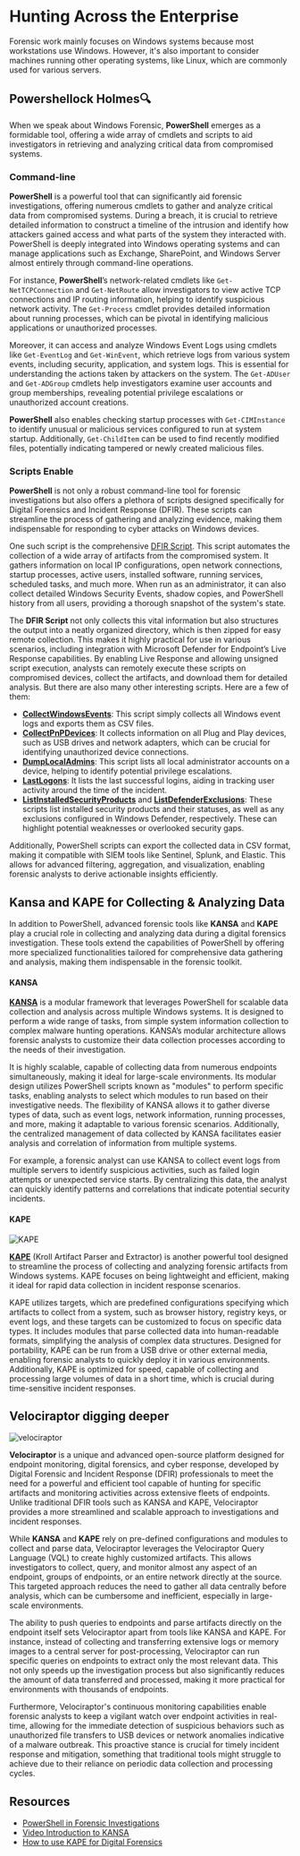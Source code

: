 # Hunting Across the Enterprise

Forensic work mainly focuses on Windows systems because most workstations use Windows. However, it's also important to consider machines running other operating systems, like Linux, which are commonly used for various servers.

## Powershellock Holmes🔍

When we speak about Windows Forensic, **PowerShell** emerges as a formidable tool, offering a wide array of cmdlets and scripts to aid investigators in retrieving and analyzing critical data from compromised systems.

### Command-line

**PowerShell** is a powerful tool that can significantly aid forensic investigations, offering numerous cmdlets to gather and analyze critical data from compromised systems. During a breach, it is crucial to retrieve detailed information to construct a timeline of the intrusion and identify how attackers gained access and what parts of the system they interacted with. PowerShell is deeply integrated into Windows operating systems and can manage applications such as Exchange, SharePoint, and Windows Server almost entirely through command-line operations.

For instance, **PowerShell**’s network-related cmdlets like `Get-NetTCPConnection` and `Get-NetRoute` allow investigators to view active TCP connections and IP routing information, helping to identify suspicious network activity. The `Get-Process` cmdlet provides detailed information about running processes, which can be pivotal in identifying malicious applications or unauthorized processes.

Moreover, it can access and analyze Windows Event Logs using cmdlets like `Get-EventLog` and `Get-WinEvent`, which retrieve logs from various system events, including security, application, and system logs. This is essential for understanding the actions taken by attackers on the system. The `Get-ADUser` and `Get-ADGroup` cmdlets help investigators examine user accounts and group memberships, revealing potential privilege escalations or unauthorized account creations.

**PowerShell** also enables checking startup processes with `Get-CIMInstance` to identify unusual or malicious services configured to run at system startup. Additionally, `Get-ChildItem` can be used to find recently modified files, potentially indicating tampered or newly created malicious files.

### Scripts Enable

**PowerShell** is not only a robust command-line tool for forensic investigations but also offers a plethora of scripts designed specifically for Digital Forensics and Incident Response (DFIR). These scripts can streamline the process of gathering and analyzing evidence, making them indispensable for responding to cyber attacks on Windows devices.

One such script is the comprehensive [DFIR Script](https://github.com/Bert-JanP/Incident-Response-Powershell/blob/main/DFIR-Script.ps1). This script automates the collection of a wide array of artifacts from the compromised system. It gathers information on local IP configurations, open network connections, startup processes, active users, installed software, running services, scheduled tasks, and much more. When run as an administrator, it can also collect detailed Windows Security Events, shadow copies, and PowerShell history from all users, providing a thorough snapshot of the system's state.

The **DFIR Script** not only collects this vital information but also structures the output into a neatly organized directory, which is then zipped for easy remote collection. This makes it highly practical for use in various scenarios, including integration with Microsoft Defender for Endpoint’s Live Response capabilities. By enabling Live Response and allowing unsigned script execution, analysts can remotely execute these scripts on compromised devices, collect the artifacts, and download them for detailed analysis. But there are also many other interesting scripts. Here are a few of them:

- [**CollectWindowsEvents**](https://github.com/Bert-JanP/Incident-Response-Powershell/blob/main/Scripts/CollectWindowsEvents.ps1): This script simply collects all Windows event logs and exports them as CSV files.
- [**CollectPnPDevices**](https://github.com/Bert-JanP/Incident-Response-Powershell/blob/main/Scripts/CollectPnPDevices.ps1): It collects information on all Plug and Play devices, such as USB drives and network adapters, which can be crucial for identifying unauthorized device connections.
- [**DumpLocalAdmins**](https://github.com/Bert-JanP/Incident-Response-Powershell/blob/main/Scripts/DumpLocalAdmins.ps1): This script lists all local administrator accounts on a device, helping to identify potential privilege escalations.
- [**LastLogons**](https://github.com/Bert-JanP/Incident-Response-Powershell/blob/main/Scripts/LastLogons.ps1): It lists the last successful logins, aiding in tracking user activity around the time of the incident.
- [**ListInstalledSecurityProducts**](https://github.com/Bert-JanP/Incident-Response-Powershell/blob/main/Scripts/ListInstalledSecurityProducts.ps1) and [**ListDefenderExclusions**](https://github.com/Bert-JanP/Incident-Response-Powershell/blob/main/Scripts/ListDefenderExclusions.ps1): These scripts list installed security products and their statuses, as well as any exclusions configured in Windows Defender, respectively. These can highlight potential weaknesses or overlooked security gaps.

Additionally, PowerShell scripts can export the collected data in CSV format, making it compatible with SIEM tools like Sentinel, Splunk, and Elastic. This allows for advanced filtering, aggregation, and visualization, enabling forensic analysts to derive actionable insights efficiently.

## Kansa and KAPE for Collecting & Analyzing Data

In addition to PowerShell, advanced forensic tools like **KANSA** and **KAPE** play a crucial role in collecting and analyzing data during a digital forensics investigation. These tools extend the capabilities of PowerShell by offering more specialized functionalities tailored for comprehensive data gathering and analysis, making them indispensable in the forensic toolkit.

#### KANSA

[**KANSA**](https://github.com/davehull/Kansa) is a modular framework that leverages PowerShell for scalable data collection and analysis across multiple Windows systems. It is designed to perform a wide range of tasks, from simple system information collection to complex malware hunting operations. KANSA’s modular architecture allows forensic analysts to customize their data collection processes according to the needs of their investigation.

It is highly scalable, capable of collecting data from numerous endpoints simultaneously, making it ideal for large-scale environments. Its modular design utilizes PowerShell scripts known as "modules" to perform specific tasks, enabling analysts to select which modules to run based on their investigative needs. The flexibility of KANSA allows it to gather diverse types of data, such as event logs, network information, running processes, and more, making it adaptable to various forensic scenarios. Additionally, the centralized management of data collected by KANSA facilitates easier analysis and correlation of information from multiple systems.

For example, a forensic analyst can use KANSA to collect event logs from multiple servers to identify suspicious activities, such as failed login attempts or unexpected service starts. By centralizing this data, the analyst can quickly identify patterns and correlations that indicate potential security incidents.

#### KAPE

![KAPE](https://cyber-lead-assets.s3.amazonaws.com/M03-Incident_Management/D02-Incident_Response_and_Forensics_Analysis/01-lectures/kape.png)

[**KAPE**](https://www.kroll.com/en/services/cyber-risk/incident-response-litigation-support/kroll-artifact-parser-extractor-kape) (Kroll Artifact Parser and Extractor) is another powerful tool designed to streamline the process of collecting and analyzing forensic artifacts from Windows systems. KAPE focuses on being lightweight and efficient, making it ideal for rapid data collection in incident response scenarios.

KAPE utilizes targets, which are predefined configurations specifying which artifacts to collect from a system, such as browser history, registry keys, or event logs, and these targets can be customized to focus on specific data types. It includes modules that parse collected data into human-readable formats, simplifying the analysis of complex data structures. Designed for portability, KAPE can be run from a USB drive or other external media, enabling forensic analysts to quickly deploy it in various environments. Additionally, KAPE is optimized for speed, capable of collecting and processing large volumes of data in a short time, which is crucial during time-sensitive incident responses.

## Velociraptor digging deeper

![velociraptor](https://cyber-lead-assets.s3.amazonaws.com/M03-Incident_Management/D02-Incident_Response_and_Forensics_Analysis/01-lectures/velociraptor.png)

**Velociraptor** is a unique and advanced open-source platform designed for endpoint monitoring, digital forensics, and cyber response, developed by Digital Forensic and Incident Response (DFIR) professionals to meet the need for a powerful and efficient tool capable of hunting for specific artifacts and monitoring activities across extensive fleets of endpoints. Unlike traditional DFIR tools such as KANSA and KAPE, Velociraptor provides a more streamlined and scalable approach to investigations and incident responses.

While **KANSA** and **KAPE** rely on pre-defined configurations and modules to collect and parse data, Velociraptor leverages the Velociraptor Query Language (VQL) to create highly customized artifacts. This allows investigators to collect, query, and monitor almost any aspect of an endpoint, groups of endpoints, or an entire network directly at the source. This targeted approach reduces the need to gather all data centrally before analysis, which can be cumbersome and inefficient, especially in large-scale environments.

The ability to push queries to endpoints and parse artifacts directly on the endpoint itself sets Velociraptor apart from tools like KANSA and KAPE. For instance, instead of collecting and transferring extensive logs or memory images to a central server for post-processing, Velociraptor can run specific queries on endpoints to extract only the most relevant data. This not only speeds up the investigation process but also significantly reduces the amount of data transferred and processed, making it more practical for environments with thousands of endpoints.

Furthermore, Velociraptor's continuous monitoring capabilities enable forensic analysts to keep a vigilant watch over endpoint activities in real-time, allowing for the immediate detection of suspicious behaviors such as unauthorized file transfers to USB devices or network anomalies indicative of a malware outbreak. This proactive stance is crucial for timely incident response and mitigation, something that traditional tools might struggle to achieve due to their reliance on periodic data collection and processing cycles.

## Resources

- [PowerShell in Forensic Investigations](https://www.dionach.com/powershell-in-forensic-investigations/)
- [Video Introduction to KANSA](https://www.youtube.com/watch?v=OIT9oaFmXZU)
- [How to use KAPE for Digital Forensics](https://security.packt.com/how-to-use-kape-for-digital-forensics-on-windows/)
